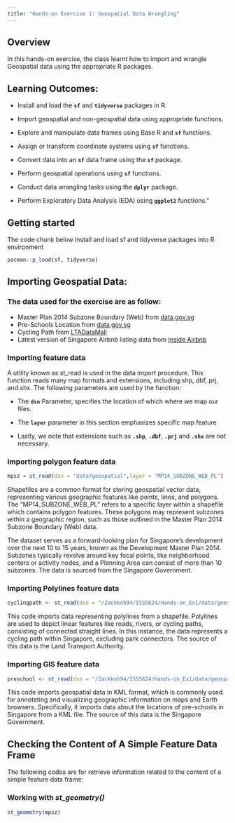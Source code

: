 ```yaml
---
title: "Hands-on Exercise 1: Geospatial Data Wrangling"
---
```


## Overview

In this hands-on exercise, the class learnt how to import and wrangle Geospatial data using the appropriate R packages.

## Learning Outcomes:

-   Install and load the **`sf`** and **`tidyverse`** packages in R.

-   Import geospatial and non-geospatial data using appropriate functions.

-   Explore and manipulate data frames using Base R and **`sf`** functions.

-   Assign or transform coordinate systems using **`sf`** functions.

-   Convert data into an **`sf`** data frame using the **`sf`** package.

-   Perform geospatial operations using **`sf`** functions.

-   Conduct data wrangling tasks using the **`dplyr`** package.

-   Perform Exploratory Data Analysis (EDA) using **`ggplot2`** functions."

## Getting started

The code chunk below install and load sf and tidyverse packages into R environment

```r
pacman::p_load(sf, tidyverse)
```

## Importing Geospatial Data:

### The data used for the exercise are as follow:

-   Master Plan 2014 Subzone Boundary (Web) from [data.gov.sg](https://data.gov.sg/)
-   Pre-Schools Location from [data.gov.sg](https://data.gov.sg/)
-   Cycling Path from [LTADataMall](https://www.mytransport.sg/content/mytransport/home/dataMall.html)
-   Latest version of Singapore Airbnb listing data from [Inside Airbnb](http://insideairbnb.com/get-the-data.html)

### Importing feature data

A utility known as st_read is used in the data import procedure. This function reads many map formats and extensions, including.shp,.dbf,.prj, and.shx. The following parameters are used by the function:

-   The **`dsn`** Parameter, specifies the location of which where we map our files.

-   The **`layer`** parameter in this section emphasizes specific map feature

-   Lastly, we note that extensions such as **`.shp`**, **`.dbf`**, **`.prj`** and **`.shx`** are not necessary.

::: panel-tabset
### Importing polygon feature data

```r
mpsz = st_read(dsn = "data/geospatial",layer = "MP14_SUBZONE_WEB_PL")
```

::: {.notebox .goldensnitch data-latex="goldensnitch"}
Shapefiles are a common format for storing geospatial vector data, representing various geographic features like points, lines, and polygons. The "MP14_SUBZONE_WEB_PL" refers to a specific layer within a shapefile which contains polygon features. These polygons may represent subzones within a geographic region, such as those outlined in the Master Plan 2014 Subzone Boundary (Web) data.

The dataset serves as a forward-looking plan for Singapore's development over the next 10 to 15 years, known as the Development Master Plan 2014. Subzones typically revolve around key focal points, like neighborhood centers or activity nodes, and a Planning Area can consist of more than 10 subzones. The data is sourced from the Singapore Government.
:::

### Importing Polylines feature data

```r
cyclingpath <- st_read(dsn = "/Zackkoh94/ISSS624/Hands-on_Ex1/data/geospatial", layer = "CyclingPathGazette")
```

::: {.notebox .goldensnitch data-latex="goldensnitch"}
This code imports data representing polylines from a shapefile. Polylines are used to depict linear features like roads, rivers, or cycling paths, consisting of connected straight lines. In this instance, the data represents a cycling path within Singapore, excluding park connectors. The source of this data is the Land Transport Authority.
:::

### Importing GIS feature data

```r
preschool <- st_read(dsn = "/Zackkoh94/ISSS624/Hands-on_Ex1/data/geospatial/PreSchoolsLocation.kml")
```

::: {.notebox .goldensnitch data-latex="goldensnitch"}
This code imports geospatial data in KML format, which is commonly used for annotating and visualizing geographic information on maps and Earth browsers. Specifically, it imports data about the locations of pre-schools in Singapore from a KML file. The source of this data is the Singapore Government.
:::
:::

## Checking the Content of A Simple Feature Data Frame

The following codes are for retrieve information related to the content of a simple feature data frame:

### Working with *st_geometry()*

```r
st_geometry(mpsz)
```

